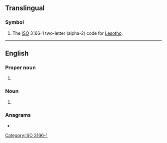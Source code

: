 {{also|ls|Ls|.ls|l's|'ls|L.S.|L&S|L's}}
==Translingual==

===Symbol===
{{head|mul|symbol}}

# The [[ISO]] 3166-1 two-letter (alpha-2) code for [[Lesotho]].

[[Category:ISO 3166-1]]

----

==English==

===Proper noun===
{{en-prop}}

# {{lb|en|astronomy}} {{initialism of|en|Local Supercluster}}
#: {{synonyms|en|LSC}}

===Noun===
{{en-noun|-}}

# {{lb|en|sexuality}} {{initialism of|en|love-shyness}}

===Anagrams===
* {{anagrams|en|a=ls|S & L|S&L|SL|Sl.}}